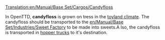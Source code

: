 [[Translation:en/Manual/Base Set/Cargos/Candyfloss]]

{{en/Manual/Base Set/Cargos/Cargo|name=Candyfloss
|image=en/Manual/Base Set/Industries/CandyflossForest.png
|produced=[[en/Manual/Base Set/Industries/Candyfloss Forest]]
|accepted=[[en/Manual/Base Set/Industries/Sweet Factory]]
}}
In OpenTTD, '''candyfloss'''  is grown on tress in the [[en/Manual/Climates|toyland climate]]. The candyfloss should be transported to the [[en/Manual/Base Set/Industries/Sweet Factory]] to be made into sweets.A lso, the candyfloss is transported in [[en/Manual/Base Set/Road Vehicles/Candyfloss Trucks|hopper trucks]] to it's destination.